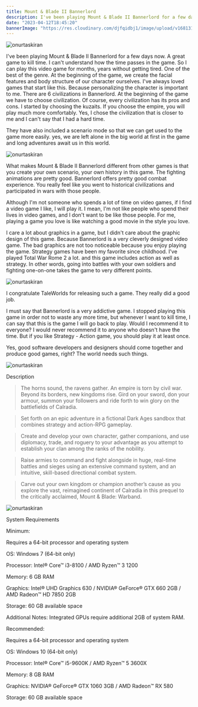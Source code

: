 ```yaml
---
title: Mount & Blade II Bannerlord
description: I've been playing Mount & Blade II Bannerlord for a few days now. A great game to kill time. I can't understand how the time passes in the game. 
date: "2023-04-12T18:45:20"
bannerImage: "https://res.cloudinary.com/djfqidbj1/image/upload/v1681314309/nfymso4s0sayip2nekor.jpg"
---
```


<img className="w-full rounded-xl" src="https://res.cloudinary.com/djfqidbj1/image/upload/v1681314309/nfymso4s0sayip2nekor.jpg" alt="onurtaskiran" />

I've been playing Mount & Blade II Bannerlord for a few days now. A great game to kill time. I can't understand how the time passes in the game. So I can play this video game for months, years without getting tired. One of the best of the genre. At the beginning of the game, we create the facial features and body structure of our character ourselves. I've always loved games that start like this. Because personalizing the character is important to me. There are 6 civilizations in Bannerlord. At the beginning of the game we have to choose civilization. Of course, every civilization has its pros and cons. I started by choosing the kuzaits. If you choose the empire, you will play much more comfortably. Yes, I chose the civilization that is closer to me and I can't say that I had a hard time.

They have also included a scenario mode so that we can get used to the game more easily. yes, we are left alone in the big world at first in the game and long adventures await us in this world.

<img className="w-3/12 mx-2 float-right" src="https://res.cloudinary.com/djfqidbj1/image/upload/v1681315406/iph7qoso9ht7gztuvbqp.jpg" alt="onurtaskiran" />

What makes Mount & Blade II Bannerlord different from other games is that you create your own scenario, your own history in this game. The fighting animations are pretty good. Bannerlord offers pretty good combat experience. You really feel like you went to historical civilizations and participated in wars with those people.

Although I'm not someone who spends a lot of time on video games, if I find a video game I like, I will play it. I mean, I'm not like people who spend their lives in video games, and I don't want to be like those people. For me, playing a game you love is like watching a good movie in the style you love.

I care a lot about graphics in a game, but I didn't care about the graphic design of this game. Because Bannerlord is a very cleverly designed video game. The bad graphics are not too noticeable because you enjoy playing the game. Strategy games have been my favorite since childhood. I've played Total War Rome 2 a lot. and this game includes action as well as strategy. In other words, going into battles with your own soldiers and fighting one-on-one takes the game to very different points.

<img className="w-full " src="https://res.cloudinary.com/djfqidbj1/image/upload/v1681315942/otm8hblhsscru6gedevr.png" alt="onurtaskiran" />

I congratulate TaleWorlds for releasing such a game. They really did a good job.

I must say that Bannerlord is a very addictive game. I stopped playing this game in order not to waste any more time, but whenever I want to kill time, I can say that this is the game I will go back to play. Would I recommend it to everyone? I would never recommend it to anyone who doesn't have the time. But if you like Strategy - Action game, you should play it at least once.

Yes, good software developers and designers should come together and produce good games, right? The world needs such things.

<img className="w-full " src="https://res.cloudinary.com/djfqidbj1/image/upload/v1681314733/wzrb7yks3bdk3ixfbxuu.jpg" alt="onurtaskiran" />

Description
> The horns sound, the ravens gather. An empire is torn by civil war. Beyond its borders, new kingdoms rise. Gird on your sword, don your armour, summon your followers and ride forth to win glory on the battlefields of Calradia.

> Set forth on an epic adventure in a fictional Dark Ages sandbox that combines strategy and action-RPG gameplay. 

> Create and develop your own character, gather companions, and use diplomacy, trade, and roguery to your advantage as you attempt to establish your clan among the ranks of the nobility.

> Raise armies to command and fight alongside in huge, real-time battles and sieges using an extensive command system, and an intuitive, skill-based directional combat system.

> Carve out your own kingdom or champion another’s cause as you explore the vast, reimagined continent of Calradia in this prequel to the critically acclaimed, Mount & Blade: Warband. 

<img className="w-full " src="https://res.cloudinary.com/djfqidbj1/image/upload/v1681314752/cmrhm6pwntrvxztfgl6s.jpg" alt="onurtaskiran" />

System Requirements

Minimum:

Requires a 64-bit processor and operating system

OS: Windows 7 (64-bit only)

Processor: Intel® Core™ i3-8100 / AMD Ryzen™ 3 1200

Memory: 6 GB RAM

Graphics: Intel® UHD Graphics 630 / NVIDIA® GeForce® GTX 660 2GB / AMD Radeon™ HD 7850 2GB

Storage: 60 GB available space

Additional Notes: Integrated GPUs require additional 2GB of system RAM.

Recommended:

Requires a 64-bit processor and operating system

OS: Windows 10 (64-bit only)

Processor: Intel® Core™ i5-9600K / AMD Ryzen™ 5 3600X

Memory: 8 GB RAM

Graphics: NVIDIA® GeForce® GTX 1060 3GB / AMD Radeon™ RX 580

Storage: 60 GB available space
